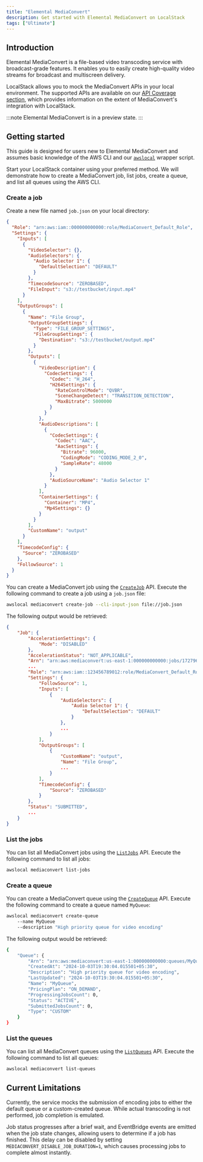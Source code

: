 ```yaml
---
title: "Elemental MediaConvert"
description: Get started with Elemental MediaConvert on LocalStack
tags: ["Ultimate"]
---
```



## Introduction

Elemental MediaConvert is a file-based video transcoding service with broadcast-grade features.
It enables you to easily create high-quality video streams for broadcast and multiscreen delivery.

LocalStack allows you to mock the MediaConvert APIs in your local environment.
The supported APIs are available on our [API Coverage section](#api-coverage), which provides information on the extent of MediaConvert's integration with LocalStack.

:::note
Elemental MediaConvert is in a preview state.
:::

## Getting started

This guide is designed for users new to Elemental MediaConvert and assumes basic knowledge of the AWS CLI and our [`awslocal`](https://github.com/localstack/awscli-local) wrapper script.

Start your LocalStack container using your preferred method.
We will demonstrate how to create a MediaConvert job, list jobs, create a queue, and list all queues using the AWS CLI.

### Create a job

Create a new file named `job.json` on your local directory:

```json
{
  "Role": "arn:aws:iam::000000000000:role/MediaConvert_Default_Role",
  "Settings": {
    "Inputs": [
      {
        "VideoSelector": {},
        "AudioSelectors": {
          "Audio Selector 1": {
            "DefaultSelection": "DEFAULT"
          }
        },
        "TimecodeSource": "ZEROBASED",
        "FileInput": "s3://testbucket/input.mp4"
      }
    ],
    "OutputGroups": [
      {
        "Name": "File Group",
        "OutputGroupSettings": {
          "Type": "FILE_GROUP_SETTINGS",
          "FileGroupSettings": {
            "Destination": "s3://testbucket/output.mp4"
          }
        },
        "Outputs": [
          {
            "VideoDescription": {
              "CodecSettings": {
                "Codec": "H_264",
                "H264Settings": {
                  "RateControlMode": "QVBR",
                  "SceneChangeDetect": "TRANSITION_DETECTION",
                  "MaxBitrate": 5000000
                }
              }
            },
            "AudioDescriptions": [
              {
                "CodecSettings": {
                  "Codec": "AAC",
                  "AacSettings": {
                    "Bitrate": 96000,
                    "CodingMode": "CODING_MODE_2_0",
                    "SampleRate": 48000
                  }
                },
                "AudioSourceName": "Audio Selector 1"
              }
            ],
            "ContainerSettings": {
              "Container": "MP4",
              "Mp4Settings": {}
            }
          }
        ],
        "CustomName": "output"
      }
    ],
    "TimecodeConfig": {
      "Source": "ZEROBASED"
    },
    "FollowSource": 1
  }
}
```

You can create a MediaConvert job using the [`CreateJob`](https://docs.aws.amazon.com/goto/WebAPI/mediaconvert-2017-08-29/CreateJob) API.
Execute the following command to create a job using a `job.json` file:

```bash
awslocal mediaconvert create-job --cli-input-json file://job.json
```

The following output would be retrieved:

```json
{
    "Job": {
        "AccelerationSettings": {
            "Mode": "DISABLED"
        },
        "AccelerationStatus": "NOT_APPLICABLE",
        "Arn": "arn:aws:mediaconvert:us-east-1:000000000000:jobs/1727963943858-7bdace",
        ...
        "Role": "arn:aws:iam::123456789012:role/MediaConvert_Default_Role",
        "Settings": {
            "FollowSource": 1,
            "Inputs": [
                {
                    "AudioSelectors": {
                        "Audio Selector 1": {
                            "DefaultSelection": "DEFAULT"
                        }
                    },
                    ...
                }
            ],
            "OutputGroups": [
                {
                    "CustomName": "output",
                    "Name": "File Group",
                    ...
                }
            ],
            "TimecodeConfig": {
                "Source": "ZEROBASED"
            }
        },
        "Status": "SUBMITTED",
        ...
    }
}
```

### List the jobs

You can list all MediaConvert jobs using the [`ListJobs`](https://docs.aws.amazon.com/mediaconvert/latest/apireference/jobs.html#jobsget) API.
Execute the following command to list all jobs:

```bash
awslocal mediaconvert list-jobs
```

### Create a queue

You can create a MediaConvert queue using the [`CreateQueue`](https://docs.aws.amazon.com/mediaconvert/latest/apireference/queues.html#queuespost) API.
Execute the following command to create a queue named `MyQueue`:

```bash
awslocal mediaconvert create-queue  
    --name MyQueue  
    --description "High priority queue for video encoding"
```

The following output would be retrieved:

```bash
{
    "Queue": {
        "Arn": "arn:aws:mediaconvert:us-east-1:000000000000:queues/MyQueue",
        "CreatedAt": "2024-10-03T19:30:04.015501+05:30",
        "Description": "High priority queue for video encoding",
        "LastUpdated": "2024-10-03T19:30:04.015501+05:30",
        "Name": "MyQueue",
        "PricingPlan": "ON_DEMAND",
        "ProgressingJobsCount": 0,
        "Status": "ACTIVE",
        "SubmittedJobsCount": 0,
        "Type": "CUSTOM"
    }
}
```

### List the queues

You can list all MediaConvert queues using the [`ListQueues`](https://docs.aws.amazon.com/mediaconvert/latest/apireference/queues.html#queuesget) API.
Execute the following command to list all queues:

```bash
awslocal mediaconvert list-queues
```

## Current Limitations

Currently, the service mocks the submission of encoding jobs to either the default queue or a custom-created queue.
While actual transcoding is not performed, job completion is emulated.

Job status progresses after a brief wait, and EventBridge events are emitted when the job state changes, allowing users to determine if a job has finished.
This delay can be disabled by setting  `MEDIACONVERT_DISABLE_JOB_DURATION=1`, which causes processing jobs to complete almost instantly.
